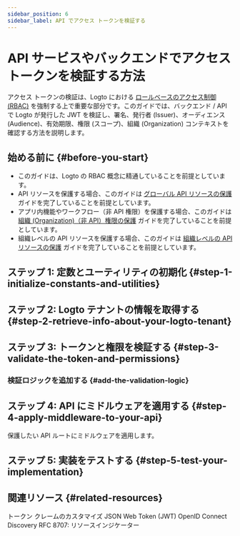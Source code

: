 ```yaml
---
sidebar_position: 6
sidebar_label: API でアクセス トークンを検証する
---
```




# API サービスやバックエンドでアクセス トークンを検証する方法

アクセス トークンの検証は、Logto における [ロールベースのアクセス制御 (RBAC)](/authorization/role-based-access-control) を強制する上で重要な部分です。このガイドでは、バックエンド / API で Logto が発行した JWT を検証し、署名、発行者 (Issuer)、オーディエンス (Audience)、有効期限、権限 (スコープ)、組織 (Organization) コンテキストを確認する方法を説明します。

## 始める前に \{#before-you-start}

- このガイドは、Logto の RBAC 概念に精通していることを前提としています。
- API リソースを保護する場合、このガイドは [グローバル API リソースの保護](/authorization/global-api-resources) ガイドを完了していることを前提としています。
- アプリ内機能やワークフロー（非 API 権限）を保護する場合、このガイドは [組織 (Organization)（非 API）権限の保護](/authorization/organization-permissions) ガイドを完了していることを前提としています。
- 組織レベルの API リソースを保護する場合、このガイドは [組織レベルの API リソースの保護](/authorization/organization-level-api-resources) ガイドを完了していることを前提としています。

## ステップ 1: 定数とユーティリティの初期化 \{#step-1-initialize-constants-and-utilities}

<InitConstsAndUtils />

<Tabs groupId="api-language">
  <TabItem value="node" label="Node.js">
    <NodeInit />
  </TabItem>
  <TabItem value="python" label="Python">
    <PythonInit />
  </TabItem>
  <TabItem value="go" label="Go">
    <GoInit />
  </TabItem>
  <TabItem value="java" label="Java">
    <JavaInit />
  </TabItem>
  <TabItem value="dotnet" label=".NET">
    <DotNetInit />
  </TabItem>
  <TabItem value="php" label="PHP">
    <PhpInit />
  </TabItem>
  <TabItem value="ruby" label="Ruby">
    <RubyInit />
  </TabItem>
  <TabItem value="rust" label="Rust">
    <RustInit />
  </TabItem>
</Tabs>

## ステップ 2: Logto テナントの情報を取得する \{#step-2-retrieve-info-about-your-logto-tenant}

<RetrieveInfoAboutLogtoTenant />

## ステップ 3: トークンと権限を検証する \{#step-3-validate-the-token-and-permissions}

<ValidateTokenAndPermissions />

### 検証ロジックを追加する \{#add-the-validation-logic}

<Tabs groupId="api-language">
  <TabItem value="node" label="Node.js">
    <NodeAddValidationLogic />
  </TabItem>
  <TabItem value="python" label="Python">
    <PythonAddValidationLogic />
  </TabItem>
  <TabItem value="go" label="Go">
    <GoAddValidationLogic />
  </TabItem>
  <TabItem value="java" label="Java">
    <JavaAddValidationLogic />
  </TabItem>
  <TabItem value="dotnet" label=".NET">
    <DotNetAddValidationLogic />
  </TabItem>
  <TabItem value="php" label="PHP">
    <PhpAddValidationLogic />
  </TabItem>
  <TabItem value="ruby" label="Ruby">
    <RubyAddValidationLogic />
  </TabItem>
  <TabItem value="rust" label="Rust">
    <RustAddValidationLogic />
  </TabItem>
</Tabs>

## ステップ 4: API にミドルウェアを適用する \{#step-4-apply-middleware-to-your-api}

保護したい API ルートにミドルウェアを適用します。

<Tabs groupId="api-language">
  <TabItem value="node" label="Node.js">
    <NodeApplyMiddleware />
  </TabItem>
  <TabItem value="python" label="Python">
    <PythonApplyMiddleware />
  </TabItem>
  <TabItem value="go" label="Go">
    <GoApplyMiddleware />
  </TabItem>
  <TabItem value="java" label="Java">
    <JavaApplyMiddleware />
  </TabItem>
  <TabItem value="dotnet" label=".NET">
    <DotNetApplyMiddleware />
  </TabItem>
  <TabItem value="php" label="PHP">
    <PhpApplyMiddleware />
  </TabItem>
  <TabItem value="ruby" label="Ruby">
    <RubyApplyMiddleware />
  </TabItem>
  <TabItem value="rust" label="Rust">
    <RustApplyMiddleware />
  </TabItem>
</Tabs>

## ステップ 5: 実装をテストする \{#step-5-test-your-implementation}

<TestYourImplementation />

## 関連リソース \{#related-resources}

<Url href="/developers/custom-token-claims">トークン クレームのカスタマイズ</Url>
<Url href="https://auth.wiki/jwt">JSON Web Token (JWT)</Url>
<Url href="https://openid.net/specs/openid-connect-discovery-1_0.html">
  OpenID Connect Discovery
</Url>
<Url href="https://www.rfc-editor.org/rfc/rfc8707.html">RFC 8707: リソースインジケーター</Url>
